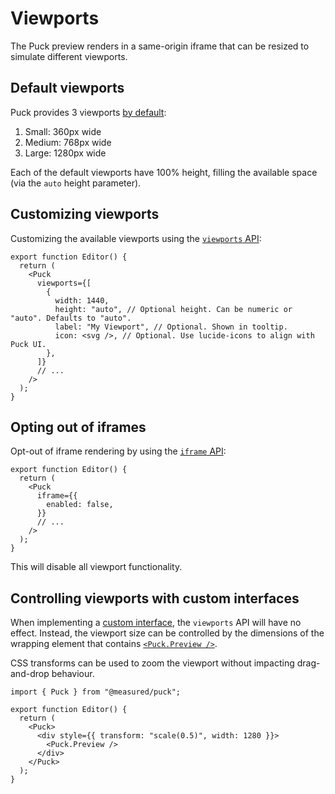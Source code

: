 # Viewports

The Puck preview renders in a same-origin iframe that can be resized to simulate different viewports.

## Default viewports

Puck provides 3 viewports [by default](/docs/api-reference/components/puck#default-viewports):

1. Small: 360px wide
2. Medium: 768px wide
3. Large: 1280px wide

Each of the default viewports have 100% height, filling the available space (via the `auto` height parameter).

## Customizing viewports

Customizing the available viewports using the [`viewports` API](/docs/api-reference/components/puck#viewports):

```tsx
export function Editor() {
  return (
    <Puck
      viewports={[
        {
          width: 1440,
          height: "auto", // Optional height. Can be numeric or "auto". Defaults to "auto".
          label: "My Viewport", // Optional. Shown in tooltip.
          icon: <svg />, // Optional. Use lucide-icons to align with Puck UI.
        },
      ]}
      // ...
    />
  );
}
```

## Opting out of iframes

Opt-out of iframe rendering by using the [`iframe` API](/docs/api-reference/components/puck#iframe):

```tsx
export function Editor() {
  return (
    <Puck
      iframe={{
        enabled: false,
      }}
      // ...
    />
  );
}
```

This will disable all viewport functionality.

## Controlling viewports with custom interfaces

When implementing a [custom interface](/docs/extending-puck/custom-interfaces), the `viewports` API will have no effect. Instead, the viewport size can be controlled by the dimensions of the wrapping element that contains [`<Puck.Preview />`](/docs/api-reference/components/puck-preview).

CSS transforms can be used to zoom the viewport without impacting drag-and-drop behaviour.

```tsx {6-8}
import { Puck } from "@measured/puck";

export function Editor() {
  return (
    <Puck>
      <div style={{ transform: "scale(0.5)", width: 1280 }}>
        <Puck.Preview />
      </div>
    </Puck>
  );
}
```
